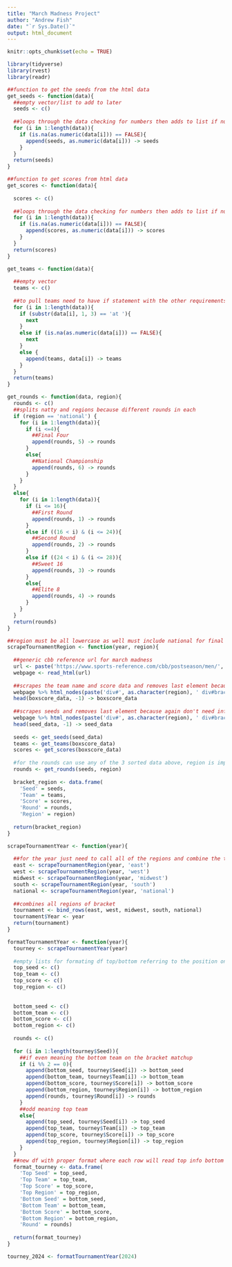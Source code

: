 ```yaml
---
title: "March Madness Project"
author: "Andrew Fish"
date: "`r Sys.Date()`"
output: html_document
---
```


```r
knitr::opts_chunk$set(echo = TRUE)
```

```r
library(tidyverse)
library(rvest)
library(readr)
```

```r
##function to get the seeds from the html data
get_seeds <- function(data){
  ##empty vector/list to add to later
  seeds <- c()
  
  ##loops through the data checking for numbers then adds to list if number
  for (i in 1:length(data)){
    if (is.na(as.numeric(data[i])) == FALSE){
      append(seeds, as.numeric(data[i])) -> seeds
    }
  }
  return(seeds)
}
```

```r
##function to get scores from html data
get_scores <- function(data){
  
  scores <- c()
  
  ##loops through the data checking for numbers then adds to list if number
  for (i in 1:length(data)){
    if (is.na(as.numeric(data[i])) == FALSE){
      append(scores, as.numeric(data[i])) -> scores
    }
  }
  return(scores)
}
```

```r
get_teams <- function(data){
  
  ##empty vector
  teams <- c()
  
  ##to pull teams need to have if statement with the other requirements and use next to not do anything then can add the leftovers to teams
  for (i in 1:length(data)){
    if (substr(data[i], 1, 3) == 'at '){
      next
    }
    else if (is.na(as.numeric(data[i])) == FALSE){
      next
    }
    else {
      append(teams, data[i]) -> teams
    }
  }
  return(teams)
}
```

```r
get_rounds <- function(data, region){
  rounds <- c()
  ##splits natty and regions because different rounds in each
  if (region == 'national') {
    for (i in 1:length(data)){
      if (i <=4){
        ##Final Four
        append(rounds, 5) -> rounds
      }
      else{
        ##National Championship
        append(rounds, 6) -> rounds
      }
    }
  }
  else{
    for (i in 1:length(data)){
      if (i <= 16){
        ##First Round
        append(rounds, 1) -> rounds
      }
      else if ((16 < i) & (i <= 24)){
        ##Second Round
        append(rounds, 2) -> rounds
      }
      else if ((24 < i) & (i <= 28)){
        ##Sweet 16
        append(rounds, 3) -> rounds
      }
      else{
        ##Elite 8
        append(rounds, 4) -> rounds
      }
    }  
  }
  return(rounds)
}
```


```r
##region must be all lowercase as well must include national for final four
scrapeTournamentRegion <- function(year, region){
  
  ##generic cbb reference url for march madness
  url <- paste('https://www.sports-reference.com/cbb/postseason/men/', as.character(year), '-ncaa.html', sep = '')
  webpage <- read_html(url)
  
  ##scrapes the team name and score data and removes last element because winner of region isn't necessary
  webpage %>% html_nodes(paste('div#', as.character(region), ' div#bracket div.round a', sep = '')) %>% html_text() -> boxscore_data
  head(boxscore_data, -1) -> boxscore_data
  
  ##scrapes seeds and removes last element because again don't need info on winner of region
  webpage %>% html_nodes(paste('div#', as.character(region), ' div#bracket div.round span', sep = '')) %>% html_text() -> seed_data
  head(seed_data, -1) -> seed_data
  
  seeds <- get_seeds(seed_data)
  teams <- get_teams(boxscore_data)
  scores <- get_scores(boxscore_data)
  
  #for the rounds can use any of the 3 sorted data above, region is important part
  rounds <- get_rounds(seeds, region)
  
  bracket_region <- data.frame(
    'Seed' = seeds,
    'Team' = teams,
    'Score' = scores,
    'Round' = rounds,
    'Region' = region)
  
  return(bracket_region)
}
```

```r
scrapeTournamentYear <- function(year){
  
  ##for the year just need to call all of the regions and combine the tibbles into one
  east <- scrapeTournamentRegion(year, 'east')
  west <- scrapeTournamentRegion(year, 'west')
  midwest <- scrapeTournamentRegion(year, 'midwest')
  south <- scrapeTournamentRegion(year, 'south')
  national <- scrapeTournamentRegion(year, 'national')
  
  ##combines all regions of bracket
  tournament <- bind_rows(east, west, midwest, south, national)
  tournament$Year <- year
  return(tournament)
}
```

```r
formatTournamentYear <- function(year){
  tourney <- scrapeTournamentYear(year)
  
  #empty lists for formating df top/bottom referring to the position on the bracket for the matchup
  top_seed <- c()
  top_team <- c()
  top_score <- c()
  top_region <- c()
  
  
  bottom_seed <- c()
  bottom_team <- c()
  bottom_score <- c()
  bottom_region <- c()
  
  rounds <- c()
  
  for (i in 1:length(tourney$Seed)){
    ##if even meaning the bottom team on the bracket matchup
    if (i %% 2 == 0){
      append(bottom_seed, tourney$Seed[i]) -> bottom_seed
      append(bottom_team, tourney$Team[i]) -> bottom_team
      append(bottom_score, tourney$Score[i]) -> bottom_score
      append(bottom_region, tourney$Region[i]) -> bottom_region
      append(rounds, tourney$Round[i]) -> rounds
    }  
    ##odd meaning top team
    else{
      append(top_seed, tourney$Seed[i]) -> top_seed
      append(top_team, tourney$Team[i]) -> top_team
      append(top_score, tourney$Score[i]) -> top_score
      append(top_region, tourney$Region[i]) -> top_region
    }
  }
  ##new df with proper format where each row will read top info bottom info
  format_tourney <- data.frame(
    'Top Seed' = top_seed,
    'Top Team' = top_team,
    'Top Score' = top_score,
    'Top Region' = top_region,
    'Bottom Seed' = bottom_seed,
    'Bottom Team' = bottom_team,
    'Bottom Score' = bottom_score,
    'Bottom Region' = bottom_region,
    'Round' = rounds)
  
  return(format_tourney)
}
```

```r
tourney_2024 <- formatTournamentYear(2024)
```

